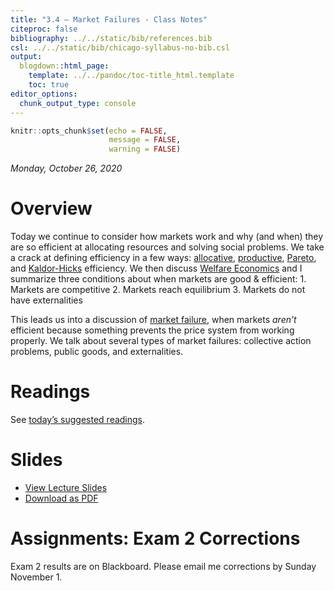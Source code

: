 ```yaml
---
title: "3.4 — Market Failures - Class Notes"
citeproc: false
bibliography: ../../static/bib/references.bib
csl: ../../static/bib/chicago-syllabus-no-bib.csl
output:
  blogdown::html_page:
    template: ../../pandoc/toc-title_html.template
    toc: true
editor_options: 
  chunk_output_type: console
---
```


```r
knitr::opts_chunk$set(echo = FALSE,
                      message = FALSE,
                      warning = FALSE)
```

*Monday, October 26, 2020*

# Overview

Today we continue to consider how markets work and why (and when) they are so efficient at allocating resources and solving social problems. We take a crack at defining efficiency in a few ways: [allocative](https://en.wikipedia.org/wiki/Allocative_efficiency), [productive](https://en.wikipedia.org/wiki/Productive_efficiency), [Pareto](https://en.wikipedia.org/wiki/Pareto_efficiency), and [Kaldor-Hicks](https://en.wikipedia.org/wiki/Kaldor%E2%80%93Hicks_efficiency) efficiency. We then discuss [Welfare Economics](https://en.wikipedia.org/wiki/Welfare_economics) and I summarize three conditions about when markets are good & efficient:
1. Markets are competitive
2. Markets reach equilibrium
3. Markets do not have externalities

This leads us into a discussion of [market failure](https://en.wikipedia.org/wiki/Market_failure), when markets *aren’t* efficient because something prevents the price system from working properly. We talk about several types of market failures: collective action problems, public goods, and externalities.

# Readings

See [today’s suggested readings](/reading/3.4-reading).

# Slides

- [<i class="fas fa-chalkboard-teacher"></i> View Lecture Slides](/slides/3.4-slides.html)
- [<i class="fas fa-file-pdf"></i> Download as PDF](/slides/3.4-slides.pdf)

# Assignments: Exam 2 Corrections

Exam 2 results are on Blackboard. Please email me corrections by Sunday November 1.


